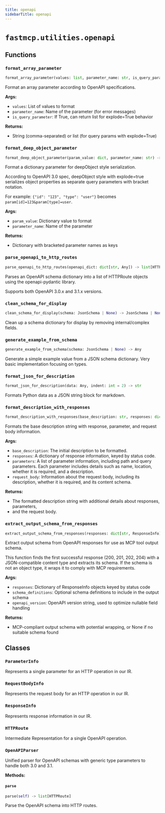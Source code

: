 ```yaml
---
title: openapi
sidebarTitle: openapi
---
```


# `fastmcp.utilities.openapi`

## Functions

### `format_array_parameter` <sup><a href="https://github.com/mengzhisuoliu/fastmcp/blob/main/src/fastmcp/utilities/openapi.py#L41" target="_blank"><Icon icon="github" style="width: 14px; height: 14px;" /></a></sup>

```python
format_array_parameter(values: list, parameter_name: str, is_query_parameter: bool = False) -> str | list
```


Format an array parameter according to OpenAPI specifications.

**Args:**
- `values`: List of values to format
- `parameter_name`: Name of the parameter (for error messages)
- `is_query_parameter`: If True, can return list for explode=True behavior

**Returns:**
- String (comma-separated) or list (for query params with explode=True)


### `format_deep_object_parameter` <sup><a href="https://github.com/mengzhisuoliu/fastmcp/blob/main/src/fastmcp/utilities/openapi.py#L91" target="_blank"><Icon icon="github" style="width: 14px; height: 14px;" /></a></sup>

```python
format_deep_object_parameter(param_value: dict, parameter_name: str) -> dict[str, str]
```


Format a dictionary parameter for deepObject style serialization.

According to OpenAPI 3.0 spec, deepObject style with explode=true serializes
object properties as separate query parameters with bracket notation.

For example: `{"id": "123", "type": "user"}` becomes `param[id]=123&param[type]=user`.

**Args:**
- `param_value`: Dictionary value to format
- `parameter_name`: Name of the parameter

**Returns:**
- Dictionary with bracketed parameter names as keys


### `parse_openapi_to_http_routes` <sup><a href="https://github.com/mengzhisuoliu/fastmcp/blob/main/src/fastmcp/utilities/openapi.py#L201" target="_blank"><Icon icon="github" style="width: 14px; height: 14px;" /></a></sup>

```python
parse_openapi_to_http_routes(openapi_dict: dict[str, Any]) -> list[HTTPRoute]
```


Parses an OpenAPI schema dictionary into a list of HTTPRoute objects
using the openapi-pydantic library.

Supports both OpenAPI 3.0.x and 3.1.x versions.


### `clean_schema_for_display` <sup><a href="https://github.com/mengzhisuoliu/fastmcp/blob/main/src/fastmcp/utilities/openapi.py#L741" target="_blank"><Icon icon="github" style="width: 14px; height: 14px;" /></a></sup>

```python
clean_schema_for_display(schema: JsonSchema | None) -> JsonSchema | None
```


Clean up a schema dictionary for display by removing internal/complex fields.


### `generate_example_from_schema` <sup><a href="https://github.com/mengzhisuoliu/fastmcp/blob/main/src/fastmcp/utilities/openapi.py#L801" target="_blank"><Icon icon="github" style="width: 14px; height: 14px;" /></a></sup>

```python
generate_example_from_schema(schema: JsonSchema | None) -> Any
```


Generate a simple example value from a JSON schema dictionary.
Very basic implementation focusing on types.


### `format_json_for_description` <sup><a href="https://github.com/mengzhisuoliu/fastmcp/blob/main/src/fastmcp/utilities/openapi.py#L884" target="_blank"><Icon icon="github" style="width: 14px; height: 14px;" /></a></sup>

```python
format_json_for_description(data: Any, indent: int = 2) -> str
```


Formats Python data as a JSON string block for markdown.


### `format_description_with_responses` <sup><a href="https://github.com/mengzhisuoliu/fastmcp/blob/main/src/fastmcp/utilities/openapi.py#L893" target="_blank"><Icon icon="github" style="width: 14px; height: 14px;" /></a></sup>

```python
format_description_with_responses(base_description: str, responses: dict[str, Any], parameters: list[ParameterInfo] | None = None, request_body: RequestBodyInfo | None = None) -> str
```


Formats the base description string with response, parameter, and request body information.

**Args:**
- `base_description`: The initial description to be formatted.
- `responses`: A dictionary of response information, keyed by status code.
- `parameters`: A list of parameter information,
including path and query parameters. Each parameter includes details such as name,
location, whether it is required, and a description.
- `request_body`: Information about the request body,
including its description, whether it is required, and its content schema.

**Returns:**
- The formatted description string with additional details about responses, parameters,
- and the request body.


### `extract_output_schema_from_responses` <sup><a href="https://github.com/mengzhisuoliu/fastmcp/blob/main/src/fastmcp/utilities/openapi.py#L1419" target="_blank"><Icon icon="github" style="width: 14px; height: 14px;" /></a></sup>

```python
extract_output_schema_from_responses(responses: dict[str, ResponseInfo], schema_definitions: dict[str, Any] | None = None, openapi_version: str | None = None) -> dict[str, Any] | None
```


Extract output schema from OpenAPI responses for use as MCP tool output schema.

This function finds the first successful response (200, 201, 202, 204) with a
JSON-compatible content type and extracts its schema. If the schema is not an
object type, it wraps it to comply with MCP requirements.

**Args:**
- `responses`: Dictionary of ResponseInfo objects keyed by status code
- `schema_definitions`: Optional schema definitions to include in the output schema
- `openapi_version`: OpenAPI version string, used to optimize nullable field handling

**Returns:**
- MCP-compliant output schema with potential wrapping, or None if no suitable schema found


## Classes

### `ParameterInfo` <sup><a href="https://github.com/mengzhisuoliu/fastmcp/blob/main/src/fastmcp/utilities/openapi.py#L124" target="_blank"><Icon icon="github" style="width: 14px; height: 14px;" /></a></sup>


Represents a single parameter for an HTTP operation in our IR.


### `RequestBodyInfo` <sup><a href="https://github.com/mengzhisuoliu/fastmcp/blob/main/src/fastmcp/utilities/openapi.py#L136" target="_blank"><Icon icon="github" style="width: 14px; height: 14px;" /></a></sup>


Represents the request body for an HTTP operation in our IR.


### `ResponseInfo` <sup><a href="https://github.com/mengzhisuoliu/fastmcp/blob/main/src/fastmcp/utilities/openapi.py#L146" target="_blank"><Icon icon="github" style="width: 14px; height: 14px;" /></a></sup>


Represents response information in our IR.


### `HTTPRoute` <sup><a href="https://github.com/mengzhisuoliu/fastmcp/blob/main/src/fastmcp/utilities/openapi.py#L154" target="_blank"><Icon icon="github" style="width: 14px; height: 14px;" /></a></sup>


Intermediate Representation for a single OpenAPI operation.


### `OpenAPIParser` <sup><a href="https://github.com/mengzhisuoliu/fastmcp/blob/main/src/fastmcp/utilities/openapi.py#L255" target="_blank"><Icon icon="github" style="width: 14px; height: 14px;" /></a></sup>


Unified parser for OpenAPI schemas with generic type parameters to handle both 3.0 and 3.1.


**Methods:**

#### `parse` <sup><a href="https://github.com/mengzhisuoliu/fastmcp/blob/main/src/fastmcp/utilities/openapi.py#L619" target="_blank"><Icon icon="github" style="width: 14px; height: 14px;" /></a></sup>

```python
parse(self) -> list[HTTPRoute]
```

Parse the OpenAPI schema into HTTP routes.

